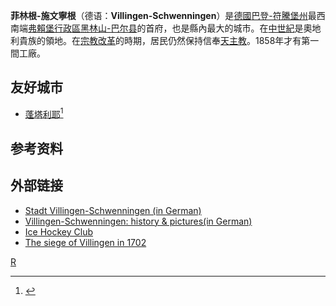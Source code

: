 {{德国城市
| 市徽图 = Image:Wappen villingen.png
| 在德国内的位置图 = Image:Lage des Landkreises Rottweil in Deutschland.png
| 所属联邦州 = 巴登-符騰堡州
| 所属行政区 = 弗萊堡行政區
| 所属县 = 施瓦爾茨瓦爾德-巴爾縣
| 坐标纬度 = 48
| 坐标纬度分 = 03
| 坐标经度 = 08
| 坐标经度分 = 27
| 海拔高度 = 704
| 面积 = 165.47
| 人口 = 85,707
| 统计时间 = 2019年12月31日
| 人口密度 = 520
| 邮政编码 = 78001–78056
| 电话区号 = (+49) 07721, 07720, 07425, 07705
| 汽车牌号 = VS
| 政府地址 = 
| 政府网站 = www.villingen-schwenningen.de
|}}
'''菲林根-施文寧根'''（德语：'''Villingen-Schwenningen'''）是[[德國|德國]][[巴登-符騰堡州|巴登-符騰堡州]]最西南端[[弗賴堡行政區|弗賴堡行政區]][[黑林山-巴尔县|黑林山-巴尔县]]的首府，也是縣內最大的城市。在[[中世紀|中世紀]]是奧地利貴族的領地。在[[宗教改革|宗教改革]]的時期，居民仍然保持信奉[[天主教|天主教]]。1858年才有第一間工廠。

==友好城市==
* {{FRA}}[[蓬塔利耶|蓬塔利耶]]<ref>{{Cite web|url=https://www.ville-pontarlier.fr/page/vivre-a-pontarlier/le-territoire/jumelages/presentation|title=Présentation|accessdate=2020-10-26|language=fr|website=ville-pontarlier.fr|archive-date=2020-11-16|archive-url=https://web.archive.org/web/20201116183044/https://www.ville-pontarlier.fr/page/vivre-a-pontarlier/le-territoire/jumelages/presentation|dead-url=no}}</ref>

==参考资料==
{{reflist}}

==外部链接==
*[http://www.villingen-schwenningen.de/ Stadt Villingen-Schwenningen (in German)] {{Wayback|url=http://www.villingen-schwenningen.de/ |date=20110227062507 }}
*[http://www.deheim.de/villingen-schwenningen/ Villingen-Schwenningen: history & pictures(in German)]{{Dead link|date=2018年6月 |bot=InternetArchiveBot |fix-attempted=no }}
*[http://www.wildwings.de/ Ice Hockey Club] {{Wayback|url=http://www.wildwings.de/ |date=20080311072122 }}
*[https://web.archive.org/web/20100721113111/http://www.spanishsuccession.nl/villingen.html The siege of Villingen in 1702]

{{巴登-符腾堡州行政区划}}
{{Authority control}}

[[Category:巴登-符腾堡州市镇|R]]